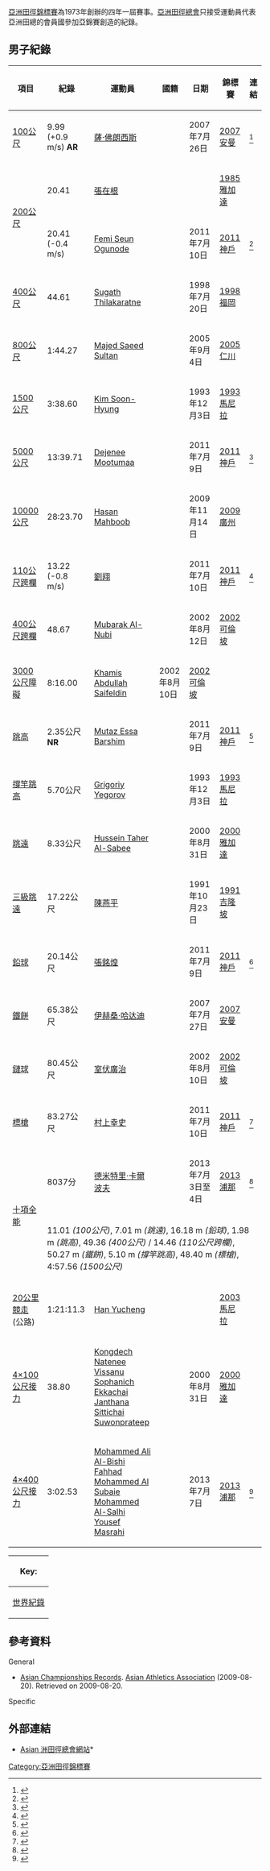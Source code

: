[[亞洲田徑錦標賽|亞洲田徑錦標賽]]為1973年創辦的四年一屆賽事。[[亞洲田徑總會|亞洲田徑總會]]只接受運動員代表亞洲田總的會員國參加亞錦賽創造的紀錄。

==男子紀錄==
{| class="wikitable" style="font-size:95%; width: 95%;"
|-
!項目
!紀錄
!運動員
!國籍
!日期
!錦標賽
!連結
|-
|[[100米賽跑|100公尺]]
|9.99 (+0.9 m/s) '''AR'''
|[[薩·佛朗西斯|薩·佛朗西斯]]
|{{QAT}}
|2007年7月26日
|[[2007年亞洲田徑錦標賽|2007 安曼]]
|<ref>{{cite web|title=AAC07 Day2 Result Book|url=http://www.asianathletics.org/AAC07/day2-results.htm|publisher=asianathletics.org|date=2007-07-26|accessdate=2009-08-26|deadurl=yes|archiveurl=https://web.archive.org/web/20110726151602/http://www.asianathletics.org/AAC07/day2-results.htm|archivedate=2011-07-26}}</ref> 
|-
|rowspan=2|[[200公尺賽跑|200公尺]]
|20.41
|[[張在根|張在根]]
|{{KOR}}
|
|[[1985年亞洲田徑錦標賽|1985 雅加達]]
|
|-
|20.41 (-0.4 m/s)
|[[Femi_Seun_Ogunode|Femi Seun Ogunode]]
|{{QAT}}
|2011年7月10日
|[[2011年亞洲田徑錦標賽|2011 神戶]]
|<ref>{{cite web|title=200 Metres Results|url=http://www.jaaf.or.jp/aac19/startlist/liveresult/pc/r_m_200_f.pdf|publisher=[[Japan_Association_of_Athletics_Federations|JAAF]]|date=10 July 2011|accessdate=10 July 2011|archive-date=2018-09-23|archive-url=https://web.archive.org/web/20180923163450/http://www.jaaf.or.jp/aac19/startlist/liveresult/pc/r_m_200_f.pdf|dead-url=no}}</ref>
|[http://www.youtube.com/watch?feature=player_embedded&v=hmegWSVQkS4] {{Wayback|url=http://www.youtube.com/watch?feature=player_embedded&v=hmegWSVQkS4 |date=20161006194220 }}
|-
|[[400米赛跑|400公尺]]
|44.61
|[[Sugath_Thilakaratne|Sugath Thilakaratne]]
|{{SRI}}
|1998年7月20日
|[[1998年亞洲田徑錦標賽|1998 福岡]]
|
|-
|[[800米赛跑|800公尺]]
|1:44.27
|[[Majed_Saeed_Sultan|Majed Saeed Sultan]]
|{{QAT}}
|2005年9月4日
|[[2005年亞洲田徑錦標賽|2005 仁川]]
|
|-
|[[1500公尺賽跑|1500公尺]]
|3:38.60
|[[Kim_Soon-Hyung|Kim Soon-Hyung]]
|{{KOR}}
|1993年12月3日
|[[1993年亞洲田徑錦標賽|1993 馬尼拉]]
|
|-
|[[5000米賽跑|5000公尺]]
|13:39.71
|[[Dejenee_Mootumaa|Dejenee Mootumaa]]
|{{BHR}}
|2011年7月9日
|[[2011年亞洲田徑錦標賽|2011 神戶]]
|<ref>{{cite web|title=5000 Metres Results|url=http://www.jaaf.or.jp/aac19/startlist/liveresult/pc/r_m_5000_f.pdf|publisher=[[Japan_Association_of_Athletics_Federations|JAAF]]|date=9 July 2011|accessdate=9 July 2011|archive-date=2018-09-23|archive-url=https://web.archive.org/web/20180923161930/http://www.jaaf.or.jp/aac19/startlist/liveresult/pc/r_m_5000_f.pdf|dead-url=no}}</ref>
|-
|[[10000米賽跑|10000公尺]]
|28:23.70
|[[Hasan_Mahboob|Hasan Mahboob]]
|{{BHR}}
|2009年11月14日
|[[2009年亞洲田徑錦標賽|2009 廣州]]
|
|-
|[[110米跨欄|110公尺跨欄]]
|13.22 (-0.8 m/s)
|[[劉翔|劉翔]]
|{{CHN}}
|2011年7月10日
|[[2011年亞洲田徑錦標賽|2011 神戶]]
|<ref>{{cite web|title=110 Metres Hurdles Results|url=http://www.jaaf.or.jp/aac19/startlist/liveresult/pc/r_m_110H_f.pdf|publisher=[[Japan_Association_of_Athletics_Federations|JAAF]]|date=10 July 2011|accessdate=10 July 2011|archive-date=2018-09-17|archive-url=https://web.archive.org/web/20180917194509/http://www.jaaf.or.jp/aac19/startlist/liveresult/pc/r_m_110H_f.pdf|dead-url=no}}</ref>
|[http://www.youtube.com/watch?feature=player_embedded&v=h72w4ROQCRs] {{Wayback|url=http://www.youtube.com/watch?feature=player_embedded&v=h72w4ROQCRs |date=20180917194513 }}
|-
|[[400米跨欄|400公尺跨欄]]
|48.67
|[[Mubarak_Al-Nubi|Mubarak Al-Nubi]]
|{{QAT}}
|2002年8月12日
|[[2002年亞洲田徑錦標賽|2002 可倫坡]]
|
|-
|[[3000米障礙賽|3000公尺障礙]]
|8:16.00
|[[Khamis_Abdullah_Saifeldin|Khamis Abdullah Saifeldin]]
|{{QAT}}
2002年8月10日
|[[2002年亞洲田徑錦標賽|2002 可倫坡]]
|
|-
|[[跳高|跳高]]
|2.35公尺 '''NR'''
|[[Mutaz_Essa_Barshim|Mutaz Essa Barshim]]
|{{QAT}}
|2011年7月9日
|[[2011年亞洲田徑錦標賽|2011 神戶]]
|<ref>{{cite web|title=High Jump Results|url=http://www.jaaf.or.jp/aac19/startlist/liveresult/pc/r_m_HJ_f.pdf|publisher=[[Japan_Association_of_Athletics_Federations|JAAF]]|date=9 July 2011|accessdate=9 July 2011|archive-date=2011-08-12|archive-url=https://web.archive.org/web/20110812064509/http://www.jaaf.or.jp/aac19/startlist/liveresult/pc/r_m_HJ_f.pdf|dead-url=no}}</ref>
|-
|[[撐竿跳高|撐竿跳高]]
|5.70公尺
|[[Grigoriy_Yegorov|Grigoriy Yegorov]]
|{{KAZ}}
|1993年12月3日
|[[1993年亞洲田徑錦標賽|1993 馬尼拉]]
|
|-
|[[跳遠|跳遠]]
|8.33公尺
|[[Hussein_Taher_Al-Sabee|Hussein Taher Al-Sabee]]
|{{KSA}}
|2000年8月31日
|[[2000年亞洲田徑錦標賽|2000 雅加達]]
|
|-
|[[三級跳遠|三級跳遠]]
|17.22公尺
|[[陳燕平|陳燕平]]
|{{CHN}}
|1991年10月23日
|[[1991年亞洲田徑錦標賽|1991 吉隆坡]]
|
|-
|[[推鉛球|鉛球]]
|20.14公尺
|[[張銘煌|張銘煌]]
|{{TPE}}
|2011年7月9日
|[[2011年亞洲田徑錦標賽|2011 神戶]]
|<ref>{{cite web|title=Shot Put Results|url=http://www.jaaf.or.jp/aac19/startlist/liveresult/pc/r_m_SP_f.pdf|publisher=[[Japan_Association_of_Athletics_Federations|JAAF]]|date=9 July 2011|accessdate=9 July 2011|archive-date=2018-09-23|archive-url=https://web.archive.org/web/20180923145107/http://www.jaaf.or.jp/aac19/startlist/liveresult/pc/r_m_SP_f.pdf|dead-url=no}}</ref> 
|-
|[[擲鐵餅|鐵餅]]
|65.38公尺
|[[伊赫桑·哈达迪|伊赫桑·哈达迪]]
|{{IRI}}
|2007年7月27日
|[[2007年亞洲田徑錦標賽|2007 安曼]]
|
|-
|[[擲鏈球|鏈球]]
|80.45公尺
|[[室伏廣治|室伏廣治]]
|{{JPN}}
|2002年8月10日
|[[2002年亞洲田徑錦標賽|2002 可倫坡]]
|
|-
|[[擲標槍|標槍]]
|83.27公尺
|[[村上幸史|村上幸史]]
|{{JPN}}
|2011年7月10日
|[[2011年亞洲田徑錦標賽|2011 神戶]]
|<ref>{{cite web|title=Javelin Throw Results|url=http://www.jaaf.or.jp/aac19/startlist/liveresult/pc/r_m_JT_f.pdf|publisher=[[Japan_Association_of_Athletics_Federations|JAAF]]|date=10 July 2011|accessdate=10 July 2011|archive-date=2020-09-23|archive-url=https://web.archive.org/web/20200923160020/https://www.jaaf.or.jp/aac19/startlist/liveresult/pc/r_m_JT_f.pdf|dead-url=no}}</ref>
|-
|rowspan=2|[[十項全能|十項全能]]
|8037分
|[[德米特里·卡爾波夫|德米特里·卡爾波夫]]
|{{flagu|Kazakhstan}}
|2013年7月3日至4日
|[[2013年亞洲田徑錦標賽|2013 浦那]]
|<ref>{{cite web|title=Asian Athletics Championships 2013 Day 2 Results|url=http://indianathletics.in/onlineresults/res%20d-2.pdf|publisher=[[Athletics_Federation_of_India|AFI]]|date=4 July 2013|accessdate=5 July 2013|deadurl=yes|archiveurl=https://web.archive.org/web/20130810051040/http://www.indianathletics.in/onlineresults/res%20d-2.pdf|archivedate=2013年8月10日}}</ref>
|-
|colspan=6|11.01 ''(100公尺)'', 7.01 m ''(跳遠)'', 16.18 m ''(鉛球)'', 1.98 m ''(跳高)'', 49.36 ''(400公尺)'' / 14.46 ''(110公尺跨欄)'', 50.27 m ''(鐵餅)'', 5.10 m ''(撐竿跳高)'', 48.40 m ''(標槍)'', 4:57.56 ''(1500公尺)''
|
|-
|[[競走|20公里競走]] (公路)
|1:21:11.3
|[[Han_Yucheng|Han Yucheng]]
|{{CHN}}
|
|[[2003年亞洲田徑錦標賽|2003 馬尼拉]]
|
|-
|[[400米接力賽跑|4×100公尺接力]]
|38.80
|[[Kongdech_Natenee|Kongdech Natenee]]<br>[[Vissanu_Sophanich|Vissanu Sophanich]]<br>[[Ekkachai_Janthana|Ekkachai Janthana]]<br>[[Sittichai_Suwonprateep|Sittichai Suwonprateep]]
|{{THA}}
|2000年8月31日
|[[2000年亞洲田徑錦標賽|2000 雅加達]]
|
|-
|[[1600米接力賽跑|4×400公尺接力]]
|3:02.53
|[[Mohammed_Ali_Al-Bishi|Mohammed Ali Al-Bishi]]<br>[[Fahhad_Mohammed_Al_Subaie|Fahhad Mohammed Al Subaie]]<br>[[Mohammed_Al-Salhi|Mohammed Al-Salhi]]<br>[[Yousef_Masrahi|Yousef Masrahi]]
|{{flagu|Saudi Arabia}}
|2013年7月7日
|[[2013年亞洲田徑錦標賽|2013 浦那]]
|<ref>{{cite web|title=Asian Athletics Championships 2013 Day 5 Results|url=http://indianathletics.in/onlineresults/res%20d-5.pdf|publisher=[[Athletics_Federation_of_India|AFI]]|date=7 July 2013|accessdate=7 July 2013}}{{dead link|date=2017年11月 |bot=InternetArchiveBot |fix-attempted=yes }}</ref>
|}

{|class="wikitable"
!colspan=4| Key:
|-
|{{note label|Note1|WR|WR}}[[田徑紀錄列表|世界紀錄]]
|{{note label|Note2|AR|AR}}亞洲紀錄
|{{note label|Note3|NR|NR}}國家紀錄
|{{note label|Note4|PB|PB}}運動員個人最佳成績
|}

==參考資料==
;General
*[https://web.archive.org/web/20120224124437/http://www.asianathletics.org/records/ac.htm Asian Championships Records]. [[Asian_Athletics_Association|Asian Athletics Association]] (2009-08-20). Retrieved on 2009-08-20.
;Specific
{{reflist}}

==外部連結==
*[http://www.asianathletics.org/ Asian 洲田徑總會網站]*{{Wayback|url=http://www.asianathletics.org/ |date=20180923173049 }}

{{亞洲田徑錦標賽}}

[[Category:亞洲田徑錦標賽|Category:亞洲田徑錦標賽]]